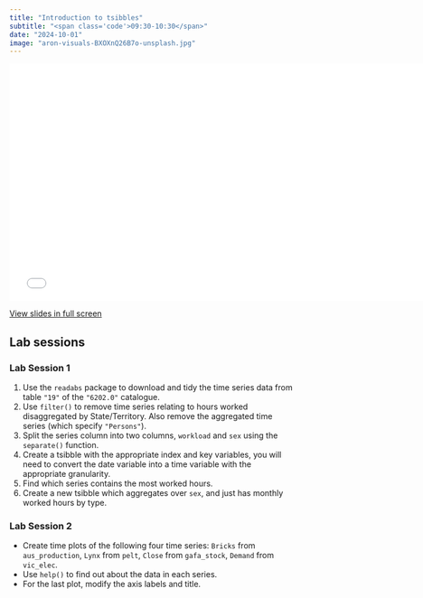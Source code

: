 ```yaml
---
title: "Introduction to tsibbles"
subtitle: "<span class='code'>09:30-10:30</span>"
date: "2024-10-01"
image: "aron-visuals-BXOXnQ26B7o-unsplash.jpg"
---
```


<!-- Materials will be distributed sooner to the event. -->

```{=html}
<embed src="../../materials/01_tsibble.pdf" type="application/pdf" width="750px" height="420px">
```

[View slides in full screen](../../materials/01_tsibble.pdf)

## Lab sessions

### Lab Session 1

 1. Use the `readabs` package to download and tidy the time series data from table `"19"` of the `"6202.0"` catalogue.
 2. Use `filter()` to remove time series relating to hours worked disaggregated by State/Territory. Also remove the aggregated time series (which specify `"Persons"`).
 3. Split the series column into two columns, `workload` and `sex` using the `separate()` function.
 4. Create a tsibble with the appropriate index and key variables, you will need to convert the date variable into a time variable with the appropriate granularity.
 5. Find which series contains the most worked hours.
 6. Create a new tsibble which aggregates over `sex`, and just has monthly worked hours by type.
 
### Lab Session 2

- Create time plots of the following four time series: `Bricks` from `aus_production`, `Lynx` from `pelt`, `Close` from `gafa_stock`, `Demand` from `vic_elec`.
- Use `help()` to find out about the data in each series.
- For the last plot, modify the axis labels and title.
